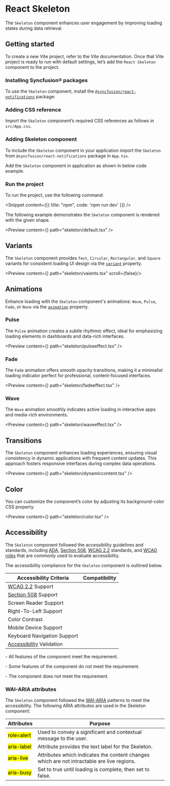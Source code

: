 
<Meta
  title="React Skeleton Component | Syncfusion"
  description="The Skeleton component provides a placeholder preview while content loads, enhancing perceived performance and improving user experience."
/>

# React Skeleton

The `Skeleton` component enhances user engagement by improving loading states during data retrieval.

## Getting started

To create a new Vite project, refer to the <Link to="/getting-started/vite#set-up-the-vite-project">Vite</Link> documentation. Once that Vite project is ready to run with default settings, let’s add the `React Skeleton` component to the project.

### Installing Syncfusion® packages

To use the `Skeleton` component, install the [`@syncfusion/react-notifications`](https://www.npmjs.com/package/@syncfusion/react-notifications) package:  

<Snippet content={SkeletonNpm}/>

### Adding CSS reference

Import the `Skeleton` component’s required CSS references as follows in `src/App.css`.

<Snippet content={SkeletonStyles}/>

### Adding Skeleton component

To include the `Skeleton` component in your application import the `Skeleton` from `@syncfusion/react-notifications` package in `App.tsx`.

<Snippet content={SkeletonImport}/>

Add the `Skeleton` component in application as shown in below code example.

<Snippet content={SkeletonCode}/>

### Run the project

To run the project, use the following command:

<Snippet content={[{ title: "npm", code: 'npm run dev' }]} />

The following example demonstrates the `Skeleton` component is rendered with the given shape.

<Preview content={<SkeletonDefault />} path="skeleton/default.tsx" />

## Variants

The `Skeleton` component provides `Text`, `Circular`, `Rectangular`, and `Square` variants for consistent loading UI design via the [`variant`](https://react-api.syncfusion.com/skeleton/overview#variant) property.

<Preview content={<SkeletonVarients />} path="skeleton/vaients.tsx" scroll={false}/>

## Animations

Enhance loading with the `Skeleton` component's animations: `Wave`, `Pulse`, `Fade`, or `None` via the [`animation`](https://react-api.syncfusion.com/skeleton/overview#animation) property.

### Pulse

The `Pulse` animation creates a subtle rhythmic effect, ideal for emphasizing loading elements in dashboards and data-rich interfaces.

<Preview content={<PulseEffect />} path="skeleton/pulseeffect.tsx" />

### Fade

The `Fade` animation offers smooth opacity transitions, making it a minimalist loading indicator perfect for professional, content-focused interfaces.

<Preview content={<FadeEffect />} path="skeleton/fadeeffect.tsx" />

### Wave

The `Wave` animation smoothly indicates active loading in interactive apps and media-rich environments.

<Preview content={<WaveEffect />} path="skeleton/waveeffect.tsx" />

## Transitions

The `Skeleton` component enhances loading experiences, ensuring visual consistency in dynamic applications with frequent content updates. This approach fosters responsive interfaces during complex data operations.

<Preview content={<DynamicContent />} path="skeleton/dynamiccontent.tsx" />

## Color

You can customize the component’s color by adjusting its background-color CSS property.

<Preview content={<Color />} path="skeleton/color.tsx" />

## Accessibility

The `Skeleton` component followed the accessibility guidelines and standards, including [ADA](https://www.ada.gov/), [Section 508](https://www.section508.gov/), [WCAG 2.2](https://www.w3.org/TR/WCAG22/) standards, and [WCAG roles](https://www.w3.org/TR/wai-aria/#roles) that are commonly used to evaluate accessibility.

The accessibility compliance for the `Skeleton` component is outlined below.

| Accessibility Criteria | Compatibility |
| -- | -- |
| [WCAG 2.2](https://www.w3.org/TR/WCAG22/) Support | <Check/> |
| [Section 508](https://www.section508.gov/) Support | <Check/> |
| Screen Reader Support | <Check/> |
| Right-To-Left Support | <Check/> |
| Color Contrast | <Check/> |
| Mobile Device Support | <Check/> |
| Keyboard Navigation Support | <Check/> |
| [Accessibility](https://www.npmjs.com/package/@storybook/addon-a11y) Validation | <Check/> |

<Check/> - All features of the component meet the requirement.

<Clock/> - Some features of the component do not meet the requirement.

<Cross/> - The component does not meet the requirement.

### WAI-ARIA attributes

The `Skeleton` component followed the [WAI-ARIA](https://www.w3.org/WAI/ARIA/apg/patterns/alert/) patterns to meet the accessibility. The following ARIA attributes are used in the Skeleton component:

| Attributes | Purpose |
| --- | --- |
| <mark>role=alert</mark> | Used to convey a significant and contextual message to the user. |
| <mark>aria-label</mark> | Attribute provides the text label for the Skeleton. |
| <mark>aria-live</mark>  | Attributes which indicates the content changes which are not intractable are live regions. |
| <mark>aria-busy</mark>  | Set to true until loading is complete, then set to false. |